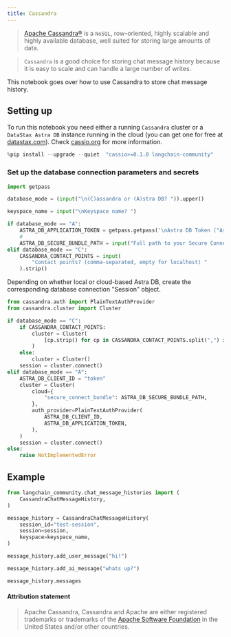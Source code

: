 ```yaml
---
title: Cassandra
---
```


>[Apache Cassandra®](https://cassandra.apache.org) is a `NoSQL`, row-oriented, highly scalable and highly available database, well suited for storing large amounts of data.

>`Cassandra` is a good choice for storing chat message history because it is easy to scale and can handle a large number of writes.

This notebook goes over how to use Cassandra to store chat message history.



## Setting up

To run this notebook you need either a running `Cassandra` cluster or a `DataStax Astra DB` instance running in the cloud (you can get one for free at [datastax.com](https://astra.datastax.com)). Check [cassio.org](https://cassio.org/start_here/) for more information.


```python
%pip install --upgrade --quiet  "cassio>=0.1.0 langchain-community"
```

### Set up the database connection parameters and secrets


```python
import getpass

database_mode = (input("\n(C)assandra or (A)stra DB? ")).upper()

keyspace_name = input("\nKeyspace name? ")

if database_mode == "A":
    ASTRA_DB_APPLICATION_TOKEN = getpass.getpass('\nAstra DB Token ("AstraCS:...") ')
    #
    ASTRA_DB_SECURE_BUNDLE_PATH = input("Full path to your Secure Connect Bundle? ")
elif database_mode == "C":
    CASSANDRA_CONTACT_POINTS = input(
        "Contact points? (comma-separated, empty for localhost) "
    ).strip()
```

Depending on whether local or cloud-based Astra DB, create the corresponding database connection "Session" object.


```python
from cassandra.auth import PlainTextAuthProvider
from cassandra.cluster import Cluster

if database_mode == "C":
    if CASSANDRA_CONTACT_POINTS:
        cluster = Cluster(
            [cp.strip() for cp in CASSANDRA_CONTACT_POINTS.split(",") if cp.strip()]
        )
    else:
        cluster = Cluster()
    session = cluster.connect()
elif database_mode == "A":
    ASTRA_DB_CLIENT_ID = "token"
    cluster = Cluster(
        cloud={
            "secure_connect_bundle": ASTRA_DB_SECURE_BUNDLE_PATH,
        },
        auth_provider=PlainTextAuthProvider(
            ASTRA_DB_CLIENT_ID,
            ASTRA_DB_APPLICATION_TOKEN,
        ),
    )
    session = cluster.connect()
else:
    raise NotImplementedError
```

## Example


```python
from langchain_community.chat_message_histories import (
    CassandraChatMessageHistory,
)

message_history = CassandraChatMessageHistory(
    session_id="test-session",
    session=session,
    keyspace=keyspace_name,
)

message_history.add_user_message("hi!")

message_history.add_ai_message("whats up?")
```


```python
message_history.messages
```

#### Attribution statement

> Apache Cassandra, Cassandra and Apache are either registered trademarks or trademarks of the [Apache Software Foundation](http://www.apache.org/) in the United States and/or other countries.


```python

```
